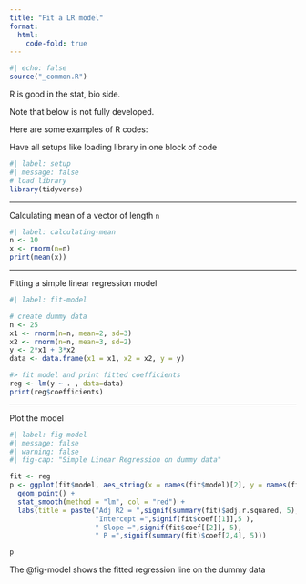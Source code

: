 ```yaml
---
title: "Fit a LR model"
format:
  html:
    code-fold: true
---
```


```r
#| echo: false
source("_common.R")
```

R is good in the stat, bio side.


:::{.callout-note}

Note that below is not fully developed.

:::

Here are some examples of R codes:

Have all setups like loading library in one block of code

```r
#| label: setup
#| message: false
# load library
library(tidyverse)
```

---

Calculating mean of a vector of length `n`
```r
#| label: calculating-mean
n <- 10
x <- rnorm(n=n)
print(mean(x))
```

---

Fitting a simple linear regression model

```r
#| label: fit-model

# create dummy data
n <- 25
x1 <- rnorm(n=n, mean=2, sd=3)
x2 <- rnorm(n=n, mean=3, sd=2)
y <- 2*x1 + 3*x2
data <- data.frame(x1 = x1, x2 = x2, y = y)

#> fit model and print fitted coefficients
reg <- lm(y ~ . , data=data)
print(reg$coefficients)
```

---

Plot the model

```r
#| label: fig-model
#| message: false
#| warning: false
#| fig-cap: "Simple Linear Regression on dummy data"

fit <- reg
p <- ggplot(fit$model, aes_string(x = names(fit$model)[2], y = names(fit$model)[1])) + 
  geom_point() +
  stat_smooth(method = "lm", col = "red") +
  labs(title = paste("Adj R2 = ",signif(summary(fit)$adj.r.squared, 5),
                     "Intercept =",signif(fit$coef[[1]],5 ),
                     " Slope =",signif(fit$coef[[2]], 5),
                     " P =",signif(summary(fit)$coef[2,4], 5)))

p
```

The @fig-model shows the fitted regression line on the dummy data

